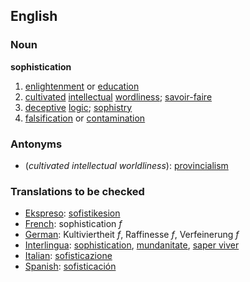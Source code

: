 ==English==
===Noun===
'''sophistication'''
# [[enlightenment]] or [[education]]
# [[cultivated]] [[intellectual]] [[wordliness]]; [[savoir-faire]]
# [[deceptive]] [[logic]]; [[sophistry]]
# [[falsification]] or [[contamination]]

===Antonyms===
* (''cultivated intellectual worldliness''): [[provincialism]]

=== Translations to be checked === 
*[[Ekspreso]]: [[sofistikesion]]
*[[French]]: sophistication ''f'' 
*[[German]]: Kultiviertheit ''f'', Raffinesse ''f'', Verfeinerung ''f''
*[[Interlingua]]: [[sophistication]], [[mundanitate]], [[saper viver]] 
*[[Italian]]: [[sofisticazione]] 
*[[Spanish]]: [[sofisticación]]